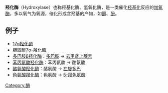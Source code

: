 {{unreferenced|time=2018-09-23T04:06:57+00:00}}
'''羟化酶'''（Hydroxylase）也称羟基化酶、氢氧化酶，是一类催化[[羟基化|羟基化]]反应的[[加氧酶|加氧酶]]，多以氧气为氧源，催化形成含羟基的产物，如[[醇|醇]]、[[酚|酚]]。


==例子==
*[[17α羟化酶|17α羟化酶]]
*[[胆固醇7α-羟化酶|胆固醇7α-羟化酶]]
*[[多巴胺β羟化酶|多巴胺β羟化酶]]：[[多巴胺|多巴胺]] → [[去甲肾上腺素|去甲肾上腺素]]
*[[苯丙氨酸羟化酶|苯丙氨酸羟化酶]]：苯丙氨酸 → 酪氨酸
*[[酪氨酸羟化酶|酪氨酸羟化酶]]：酪氨酸 → [[左旋多巴|左旋多巴]]
*[[色氨酸羟化酶|色氨酸羟化酶]]：色氨酸 → [[5-羟色氨酸|5-羟色氨酸]]

[[Category:酶|Category:酶]]
